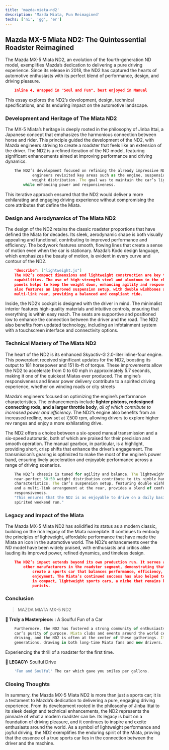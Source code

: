 ```yaml
---
title: 'mazda-miata-nd2'
description: 'Mazda Miata, Fun Reimagined'
techs: ['ni', 'gg', 'er']
---
```


## Mazda MX-5 Miata ND2: The Quintessential Roadster Reimagined

The Mazda MX-5 Miata ND2, an evolution of the fourth-generation ND model, exemplifies Mazda’s dedication to delivering a pure driving experience. Since its release in 2018, the ND2 has captured the hearts of automotive enthusiasts with its perfect blend of performance, design, and driving pleasure. 

```json
    Inline 4, Wrapped in "Soul and Fun", best enjoyed in Manual
```

This essay explores the ND2’s development, design, technical specifications, and its enduring impact on the automotive landscape.

### Development and Heritage of The Miata ND2

The MX-5 Miata’s heritage is deeply rooted in the philosophy of Jinba Ittai, a Japanese concept that emphasizes the harmonious connection between horse and rider. This principle guided the development of the ND2, with Mazda engineers striving to create a roadster that feels like an extension of the driver. The ND2 is a refined iteration of the ND model, featuring significant enhancements aimed at improving performance and driving dynamics.

```ts
    The ND2’s development focused on refining the already impressive ND platform. Mazda 
            engineers revisited key areas such as the engine, suspension, and overall 
            weight distribution. The goal was to maintain the car’s lightweight nature 
        while enhancing power and responsiveness.
```

This iterative approach ensured that the ND2 would deliver a more exhilarating and engaging driving experience without compromising the core attributes that define the Miata.

### Design and Aerodynamics of The Miata ND2

The design of the ND2 retains the classic roadster proportions that have defined the Miata for decades. Its sleek, aerodynamic shape is both visually appealing and functional, contributing to improved performance and efficiency. The bodywork features smooth, flowing lines that create a sense of motion even when the car is stationary. Mazda’s Kodo design language, which emphasizes the beauty of motion, is evident in every curve and contour of the ND2.

```json
    "describe": ["lightweight.js"]
    The ND2’s compact dimensions and lightweight construction are key to its dynamic 
    capabilities. The use of high-strength steel and aluminum in the chassis and body 
    panels helps to keep the weight down, enhancing agility and responsiveness. The ND2 
    also features an improved suspension setup, with double wishbones at the front and a 
    multi-link rear, providing a balanced and compliant ride.
```
Inside, the ND2’s cockpit is designed with the driver in mind. The minimalist interior features high-quality materials and intuitive controls, ensuring that everything is within easy reach. The seats are supportive and positioned low to enhance the connection between the driver and the road. The ND2 also benefits from updated technology, including an infotainment system with a touchscreen interface and connectivity options.

### Technical Mastery of The Miata ND2
The heart of the ND2 is its enhanced Skyactiv-G 2.0-liter inline-four engine. This powerplant received significant updates for the ND2, boosting its output to 181 horsepower and 151 lb-ft of torque. These improvements allow the ND2 to accelerate from 0 to 60 mph in approximately 5.7 seconds, making it one of the quickest Miatas ever produced. The engine’s responsiveness and linear power delivery contribute to a spirited driving experience, whether on winding roads or city streets

Mazda’s engineers focused on optimizing the engine’s performance characteristics. The enhancements include **lighter pistons, redesigned connecting rods, and a larger throttle body**, *_all of which contribute to increased power and efficiency_*. The ND2’s engine also benefits from an increased redline, now set at 7,500 rpm, allowing drivers to explore higher rev ranges and enjoy a more exhilarating drive.

The ND2 offers a choice between a six-speed manual transmission and a six-speed automatic, both of which are praised for their precision and smooth operation. The manual gearbox, in particular, is a highlight, providing short, crisp shifts that enhance the driver’s engagement. The transmission’s gearing is optimized to make the most of the engine’s power band, ensuring lively acceleration and enjoyable performance across a range of driving scenarios.

```ts
    The ND2’s chassis is tuned for agility and balance. The lightweight construction and 
    near-perfect 50:50 weight distribution contribute to its nimble handling 
    characteristics. The car’s suspension setup, featuring double wishbones at the front 
    and a multi-link arrangement at the rear, provides a blend of comfort and 
    responsiveness. 
    "This ensures that the ND2 is as enjoyable to drive on a daily basis as it is on a 
    spirited weekend run."
```
### Legacy and Impact of the Miata
The Mazda MX-5 Miata ND2 has solidified its status as a modern classic, building on the rich legacy of the Miata nameplate. It continues to embody the principles of lightweight, affordable performance that have made the Miata an icon in the automotive world. The ND2’s enhancements over the ND model have been widely praised, with enthusiasts and critics alike lauding its improved power, refined dynamics, and timeless design.

```json
    The ND2’s impact extends beyond its own production run. It serves as a benchmark for 
        other manufacturers in the roadster segment, demonstrating that it is possible to 
            create a sports car that balances performance, efficiency, and driving 
            enjoyment. The Miata’s continued success has also helped to sustain interest 
            in compact, lightweight sports cars, a niche that remains beloved by driving 
            purists.
```

### Conclusion
> MAZDA MIATA MX-5 ND2

**🍭 Truly a Masterpiece:** : A Soulful Fun of a Car


```javascript
    Furthermore, the ND2 has fostered a strong community of enthusiasts who appreciate the 
    car’s purity of purpose. Miata clubs and events around the world celebrate the joy of 
    driving, and the ND2 is often at the center of these gatherings. Its appeal spans 
    generations, drawing in both long-time Miata fans and new drivers.
```
Experiencing the thrill of a roadster for the first time.

**🍭 LEGACY:** Soulful Drive

```javascript
    'Fun and Soulful' The car which gave you smiles per gallons.
```
### Closing Thoughts
In summary, the Mazda MX-5 Miata ND2 is more than just a sports car; it is a testament to Mazda’s dedication to delivering a pure, engaging driving experience. From its development rooted in the philosophy of Jinba Ittai to its sleek design and technical enhancements, the ND2 represents the pinnacle of what a modern roadster can be. Its legacy is built on a foundation of driving pleasure, and it continues to inspire and excite enthusiasts around the world. As a symbol of lightweight performance and joyful driving, the ND2 exemplifies the enduring spirit of the Miata, proving that the essence of a true sports car lies in the connection between the driver and the machine.